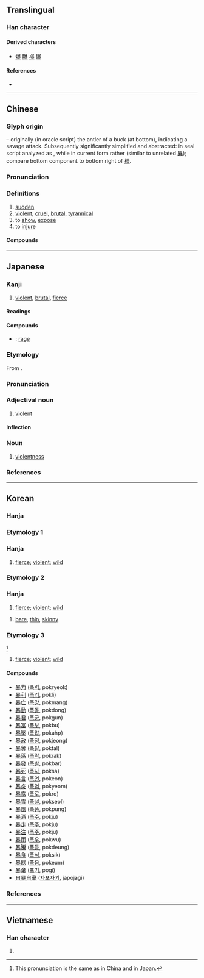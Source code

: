 {{also|異}}
{{character info/new}}
==Translingual==

===Han character===
{{Han char|rn=72|rad=日|as=11|sn=15|four=60132|canj=ATCE|ids=⿳日共氺}}

====Derived characters====
* [[爆]] [[曝]] [[襮]] [[鑤]]

====References====
* {{Han ref|kx=0499.290|dkj=14137|dj=0868.350|hdz=21532.150|uh=66B4|ud=26292|bh=BCC9|bd=48329}}

----

==Chinese==
{{zh-forms}}

===Glyph origin===
{{Han etym}}
{{liushu|ic}} – originally (in oracle script) the antler of a buck (at bottom), indicating a savage attack. Subsequently significantly simplified and abstracted: in seal script analyzed as {{Han compound|日|出|廾|米}}, while in current form rather {{Han compound|日|共|水}} (similar to unrelated [[異]]); compare bottom component to bottom right of [[様]].

===Pronunciation===
{{zh-pron
|m=暴
|ma=y
|c=bou6,buk6
|h=pfs=phau
|md=bó̤h
|mn=pō/po̍k/twv:po̍h
|mn-t=bao6/pag8
|w=3bau
|mc=y
|oc=y
|cat=a,v
}}

===Definitions===
{{zh-hanzi}}

# [[sudden]]
# [[violent]], [[cruel]], [[brutal]], [[tyrannical]]
# to [[show]], [[expose]]
# to [[injure]]

====Compounds====
{{zh-der|一暴十寒|以暴易暴|急風暴雨|不忙不暴|婚姻暴力|侵暴|凶暴|強暴|大風暴|以暴易亂|凌暴|以暴制暴|暴殄|暴風圈|暴厲之氣|暴病身亡|暴面|暴躁|暴躁如雷|暴風驟雨|暴斂|暴虎|橫征暴斂|暴死|暴殄輕生|暴揚|暴怒|禁暴誅亂|暴冷|暴師|暴政|暴力|懆暴|暴至|暴抗|暴投|暴懆|暴腮龍門|暴殄天物|暴雷也似|暴疾|暴起暴落|暴內陵外|暴跳如雷|止暴禁非|暴雨|暴風|暴燥如雷|暴增|暴虐無道|暴崩|暴風疾雨|暴骨|暴燥|暴骨原野|殘暴|暴風雨|暴跌|暴下|暴民|沙暴|暴暴|狂風暴雨|暴忽|狂暴|暴潮|暴舉|暴桀|暴飲暴食|暴戾恣睢|暴脾氣|窮暴|暴雷|振弱除暴|抗暴|暴風雪|橫賦暴斂|暴戾|禁暴靜亂|暴斃|栗暴|暴恣|磁暴|暴發戶|暴屍於市|暴露狂|暴醃|憑河暴虎|暴虐|暴厲|疾風暴雨|暴力犯罪|暴桑|扭頭暴筋|暴室|操暴|暴橫|暴動|炕暴|暴洪|暴掠|暴徒|施暴|暴土|暴戾之氣|暴貴|暴烈|暴力滋擾|暴利|殘暴不仁|擒姦討暴|暴漲|暴白|暴富|暴發|橫暴|暴露|暴取豪奪|暴客|暴亂|暴力革命|暴病|暴虐浮躁|暴卒|橫科暴斂|暴風半徑|暴行|暴虎馮河|暴牙|暴漲暴跌|暴斂橫徵|暴厲恣睢|暴君|昏暴|撥亂誅暴|鬥暴|變暴|陵暴|鎮暴|粗暴|除暴安良|自暴自棄|誖暴|粗風暴雨|討逆除暴|風暴|躁暴|除暴|鎮暴警察|討惡剪暴|誅暴討逆|雷暴|鎮暴隊形|鈔暴|逞暴|迅風暴雨|荒時暴月|逆天暴物|飄風暴雨|藜暴}}

----

==Japanese==

===Kanji===
{{ja-kanji|grade=5|rs=日11}}

# [[violent]], [[brutal]], [[fierce]]

====Readings====
{{ja-readings
|goon=ぼう, ぼく
|kanon=ほう, ほく
|kanyoon=ばく
|kun=あば-く, あば-れる
}}

====Compounds====
{{der-top|Compounds}}
* {{ja-r|暴怒|ぼうど}}: [[rage]]
{{der-bottom}}

===Etymology===
{{ja-kanjitab|ぼう|yomi=o}}
From {{etyl|ltc|ja|sort=ほう'}} {{m|zh|暴|tr=baw<sup>H</sup>||violent}}.

===Pronunciation===
{{ja-pron|yomi=goon|ぼう|acc=1|acc_ref=DJR,NHK}}

===Adjectival noun===
{{ja-adj|infl=na|ぼう}}

# [[violent]]

====Inflection====
{{ja-na|ぼう}}

===Noun===
{{ja-noun|ぼう}}

# [[violentness]]

===References===
<references/>

----

==Korean==

===Hanja===
===Etymology 1===

===Hanja===
{{ko-hanja/new|사납다|사나울|폭}}

# [[fierce]]; [[violent]]; [[wild]]

===Etymology 2===

===Hanja===
{{ko-hanja/new|사납다|사나울|포}}

# [[fierce]]; [[violent]]; [[wild]]

{{ko-hanja/new|앙상하다|앙상할|포}}

# [[bare]], [[thin]], [[skinny]]

===Etymology 3===

{{ko-hanja/new|사납다|사나울|박}} <ref> This pronunciation is the same as {{zh-l|暴}} in China and {{ja-l|暴}} in Japan. </ref> 

# [[fierce]]; [[violent]]; [[wild]]

====Compounds====
* [[暴力]] ([[폭력]], pokryeok)
* [[暴利]] ([[폭리]], pokli)
* [[暴亡]] ([[폭망]], pokmang)
* [[暴動]] ([[폭동]], pokdong)
* [[暴君]] ([[폭군]], pokgun)
* [[暴富]] ([[폭부]], pokbu)
* [[暴壓]] ([[폭압]], pokahp)
* [[暴政]] ([[폭정]], pokjeong)
* [[暴奪]] ([[폭탈]], poktal)
* [[暴落]] ([[폭락]], pokrak)
* [[暴發]] ([[폭발]], pokbar)
* [[暴死]] ([[폭사]], poksa)
* [[暴言]] ([[폭언]], pokeon)
* [[暴炎]] ([[폭염]], pokyeom)
* [[暴露]] ([[폭로]], pokro)
* [[暴雪]] ([[폭설]], pokseol)
* [[暴風]] ([[폭풍]], pokpung)
* [[暴酒]] ([[폭주]], pokju)
* [[暴走]] ([[폭주]], pokju)
* [[暴注]] ([[폭주]], pokju)
* [[暴雨]] ([[폭우]], pokwu)
* [[暴騰]] ([[폭등]], pokdeung)
* [[暴食]] ([[폭식]], poksik)
* [[暴飮]] ([[폭음]], pokeum)
* [[暴棄]] ([[포기]], pogi)
* [[自暴自棄]] ([[자포자기]], japojagi)

===References===
<references/>

----

==Vietnamese==

===Han character===
{{vi-hantu|[[bạo]], [[bão]], [[bộc]], [[bẹo]]|rs=日11}}

# {{defn|lang=vi|sort=日11}}